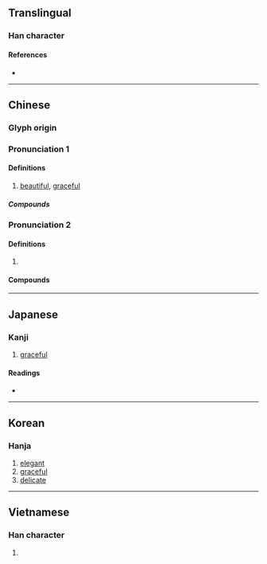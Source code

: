 {{character info/new}}
==Translingual==

===Han character===
{{Han char|rn=38|rad=女|as=07|sn=10|four=47427|canj=VSQL|ids=⿰女那}}

====References====
* {{Han ref|kx=0262.230|dkj=06311|dj=0529.230|hdz=21048.070|uh=5A1C|ud=23068|bh=AE52|bd=44626}}

----

==Chinese==
{{zh-forms}}

===Glyph origin===
{{Han etym}}

===Pronunciation 1===
{{zh-pron
|m=nuó
|c=no5
|mn=ml:nó͘/ná/qz:nǎ/qz,xm,zz:ló
|mn_note=nó͘ - literary; ná/nǎ/ló - vernacular
|mc=y
|oc=y
|cat=a
}}

====Definitions====
{{zh-hanzi}}

# [[beautiful]], [[graceful]]

=====Compounds=====
{{zh-der|嫋嫋娜娜|嫋娜|婀娜|嬝娜纖巧|嬝娜|婀娜多姿|嬌娜|娜娜|夭娜|嬝娜風流|嬝嬝娜娜|窈娜|裊娜}}

===Pronunciation 2===
{{zh-pron
|m=nà
|c=no4,naa4
|mn=ml:nó͘/qz:ló/xm,zz:ná/qz,tw:na/twv:nā
|mn_note=nó͘ - literary; ló/ná - vernacular; na - vernacular (俗)
|cat=pn
}}

====Definitions====
{{zh-hanzi}}

# {{zh-used2|n|1p=female}}

====Compounds====
{{zh-der|愛洛娜|莎喲娜拉|蒙娜麗莎|雅典娜|黛安娜|漢娜}}

----

==Japanese==

===Kanji===
{{ja-kanji|grade=|rs=女07}}

# [[graceful]]

====Readings====
* {{ja-readings
|goon=な
|kanon=だ
|kun=しなやか, おもむろ
}}

----

==Korean==

===Hanja===
{{ko-hanja|hangeul=나|rv=na|mr=na}}

# [[elegant]]
# [[graceful]]
# [[delicate]]

----

==Vietnamese==

===Han character===
{{vi-hantu|[[na]], [[nạ]]|rs=女07}}

# {{defn|vi}}

{{cln|vi|Han tu}}